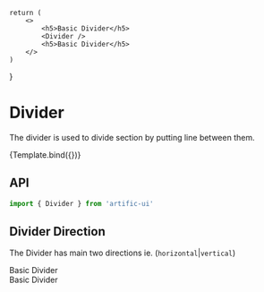 
    return (
        <>
            <h5>Basic Divider</h5>
            <Divider />
            <h5>Basic Divider</h5>
        </>
    )
}

# Divider

The divider is used to divide section by putting line between them.

<div>
    <div name="Default">{Template.bind({})}</div>
</div>

## API

```jsx
import { Divider } from 'artific-ui'
```

## Divider Direction

The Divider has main two directions ie. (`horizontal`|`vertical`)

<div>
    <div name="Containers">
        <div style={{ display: 'flex', height: 200 }}>
            <div style={{ width: 200, background: 'gainsboro' }}>
                Basic Divider
            </div>
            <Divider direction="vertical" />
            <div style={{ width: 200, background: 'gainsboro' }}>
                Basic Divider
            </div>
        </div>
    </div>
</div>
